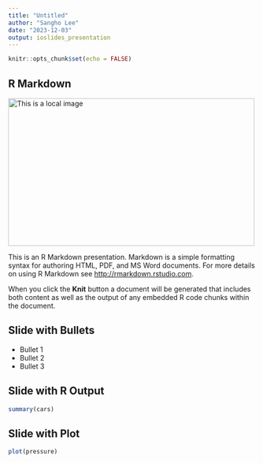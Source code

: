 ```yaml
---
title: "Untitled"
author: "Sangho Lee"
date: "2023-12-03"
output: ioslides_presentation
---
```


```r
knitr::opts_chunk$set(echo = FALSE)
```

## R Markdown

<img src="www/book.png" alt="This is a local image" width="500" height="300"/>

This is an R Markdown presentation. Markdown is a simple formatting syntax for authoring HTML, PDF, and MS Word documents. For more details on using R Markdown see <http://rmarkdown.rstudio.com>.

When you click the **Knit** button a document will be generated that includes both content as well as the output of any embedded R code chunks within the document.

## Slide with Bullets

- Bullet 1
- Bullet 2
- Bullet 3

## Slide with R Output

```r
summary(cars)
```

## Slide with Plot

```r
plot(pressure)
```

